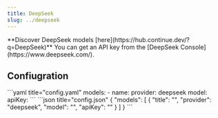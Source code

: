 ```yaml
---
title: DeepSeek
slug: ../deepseek
---
```


<Tip>
  **Discover DeepSeek models [here](https://hub.continue.dev/?q=DeepSeek)**
</Tip>

<Info>
  You can get an API key from the [DeepSeek Console](https://www.deepseek.com/).
</Info>

## Confiugration

<Tabs>
   <Tab title="YAML">
   ```yaml title="config.yaml"
   models:
     - name: <MODEL_NAME>
       provider: deepseek
       model: <MODEL_ID>
       apiKey: <YOUR_DEEPSEEK_API_KEY>
   ```
   </Tab>
   <Tab title="JSON">
   ```json title="config.json"
   {
     "models": [
       {
         "title": "<MODEL_NAME>",
         "provider": "deepseek",
         "model": "<MODEL_ID>",
         "apiKey": "<YOUR_DEEPSEEK_API_KEY>"
       }
     ]
   }
   ```
   </Tab>
</Tabs>